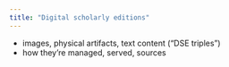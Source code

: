```yaml
---
title: "Digital scholarly editions"
---
```



- images, physical artifacts, text content ("DSE triples")
- how they're managed, served, sources